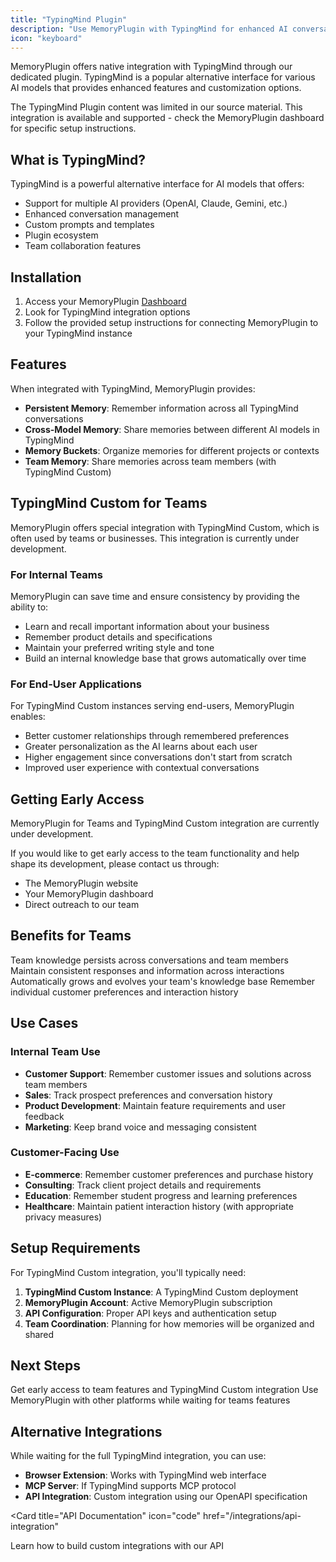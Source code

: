 ```yaml
---
title: "TypingMind Plugin"
description: "Use MemoryPlugin with TypingMind for enhanced AI conversations"
icon: "keyboard"
---
```


MemoryPlugin offers native integration with TypingMind through our dedicated plugin. TypingMind is a popular alternative interface for various AI models that provides enhanced features and customization options.

<Info>
The TypingMind Plugin content was limited in our source material. This integration is available and supported - check the MemoryPlugin dashboard for specific setup instructions.
</Info>

## What is TypingMind?

TypingMind is a powerful alternative interface for AI models that offers:

- Support for multiple AI providers (OpenAI, Claude, Gemini, etc.)
- Enhanced conversation management
- Custom prompts and templates
- Plugin ecosystem
- Team collaboration features

## Installation

1. Access your MemoryPlugin [Dashboard](https://memoryplugin.com/dashboard)
2. Look for TypingMind integration options
3. Follow the provided setup instructions for connecting MemoryPlugin to your TypingMind instance

## Features

When integrated with TypingMind, MemoryPlugin provides:

- **Persistent Memory**: Remember information across all TypingMind conversations
- **Cross-Model Memory**: Share memories between different AI models in TypingMind
- **Memory Buckets**: Organize memories for different projects or contexts
- **Team Memory**: Share memories across team members (with TypingMind Custom)

## TypingMind Custom for Teams

MemoryPlugin offers special integration with TypingMind Custom, which is often used by teams or businesses. This integration is currently under development.

### For Internal Teams

MemoryPlugin can save time and ensure consistency by providing the ability to:
- Learn and recall important information about your business
- Remember product details and specifications  
- Maintain your preferred writing style and tone
- Build an internal knowledge base that grows automatically over time

### For End-User Applications

For TypingMind Custom instances serving end-users, MemoryPlugin enables:
- Better customer relationships through remembered preferences
- Greater personalization as the AI learns about each user
- Higher engagement since conversations don't start from scratch
- Improved user experience with contextual conversations

## Getting Early Access

<Note>
MemoryPlugin for Teams and TypingMind Custom integration are currently under development.
</Note>

If you would like to get early access to the team functionality and help shape its development, please contact us through:

- The MemoryPlugin website
- Your MemoryPlugin dashboard
- Direct outreach to our team

## Benefits for Teams

<CardGroup cols={2}>
  <Card title="Knowledge Continuity" icon="brain">
    Team knowledge persists across conversations and team members
  </Card>
  <Card title="Consistency" icon="check-circle">
    Maintain consistent responses and information across interactions
  </Card>
  <Card title="Learning System" icon="graduation-cap">
    Automatically grows and evolves your team's knowledge base
  </Card>
  <Card title="Personalization" icon="user">
    Remember individual customer preferences and interaction history
  </Card>
</CardGroup>

## Use Cases

### Internal Team Use
- **Customer Support**: Remember customer issues and solutions across team members
- **Sales**: Track prospect preferences and conversation history
- **Product Development**: Maintain feature requirements and user feedback
- **Marketing**: Keep brand voice and messaging consistent

### Customer-Facing Use
- **E-commerce**: Remember customer preferences and purchase history
- **Consulting**: Track client project details and requirements
- **Education**: Remember student progress and learning preferences
- **Healthcare**: Maintain patient interaction history (with appropriate privacy measures)

## Setup Requirements

For TypingMind Custom integration, you'll typically need:

1. **TypingMind Custom Instance**: A TypingMind Custom deployment
2. **MemoryPlugin Account**: Active MemoryPlugin subscription
3. **API Configuration**: Proper API keys and authentication setup
4. **Team Coordination**: Planning for how memories will be organized and shared

## Next Steps

<CardGroup cols={2}>
  <Card
    title="Contact for Early Access"
    icon="envelope"
    href="mailto:support@memoryplugin.com"
  >
    Get early access to team features and TypingMind Custom integration
  </Card>
  <Card
    title="Try Browser Extension"
    icon="browser"
    href="/integrations/browser-extension"
  >
    Use MemoryPlugin with other platforms while waiting for teams features
  </Card>
</CardGroup>

## Alternative Integrations

While waiting for the full TypingMind integration, you can use:

- **Browser Extension**: Works with TypingMind web interface
- **MCP Server**: If TypingMind supports MCP protocol
- **API Integration**: Custom integration using our OpenAPI specification

<Card
  title="API Documentation"
  icon="code"
  href="/integrations/api-integration"
>
  Learn how to build custom integrations with our API
</Card>